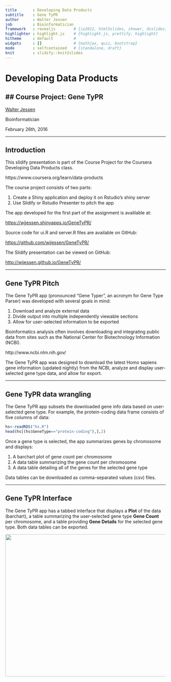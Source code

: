 ```yaml
---
title       : Developing Data Products 
subtitle    : Gene TyPR
author      : Walter Jessen
job         : Bioinformatician
framework   : revealjs        # {io2012, html5slides, shower, dzslides, ...}
highlighter : highlight.js    # {highlight.js, prettify, highlight}
hitheme     : default         # 
widgets     : []              # {mathjax, quiz, bootstrap}
mode        : selfcontained   # {standalone, draft}
knit        : slidify::knit2slides
---
```


<style>
.reveal h1 {
    font-size: 2em;
    color: #ffffff;
    text-align: left;
    padding-bottom: 10px;
    font-family: Verdana, sans-serif;
}

.reveal h2 {
    font-size: 1.5em;
    color: #ffffff;
    text-align: left;
    padding-bottom: 10px;
    font-family: Verdana, sans-serif;
}

.reveal p {
    font-size: 0.75em;
    color: #ffffff;
    text-align: left;
    padding-bottom: 10px;
    font-family: Verdana, sans-serif;
}

.reveal span.accent {
    color: #13DAEC;
}

.reveal ol {
    padding-bottom: 20px;
}

.reveal ol li {
    font-size: 0.7em;
    margin-left: 0px;
    color: #ffffff;
    text-align: left;
    padding-bottom: 5px;
    font-family: Verdana, sans-serif;
}

img {     
  width: 700px; 
  height: 445px;
}
</style>

# Developing Data Products
## Course Project: Gene TyPR
-------------------------------------


[Walter Jessen](http://www.walterjessen.com)

Bioinformatician 

February 26th, 2016

---

## Introduction

This slidify presentation is part of the Course Project for the Coursera Developing Data Products class.

https://www.coursera.org/learn/data-products

The course project consists of two parts:

1. Create a Shiny application and deploy it on Rstudio's shiny server
2. Use Slidify or Rstudio Presenter to pitch the app

The app developed for the first part of the assignment is avalilable at:

[https://wjjessen.shinyapps.io/GeneTyPR/](https://wjjessen.shinyapps.io/GeneTyPR/)

Source code for ui.R and server.R files are available on GitHub:

[https://github.com/wjjessen/GeneTyPR/](https://github.com/wjjessen/GeneTyPR/)

The Slidify presentation can be viewed on GitHub:

[http://wjjessen.github.io/GeneTyPR/](http://wjjessen.github.io/GeneTyPR/)

---

## Gene TyPR Pitch

The Gene TyPR app (pronounced "Gene Typer", an acronym for Gene Type Parser) was developed with several goals in mind:

1. Download and analyze external data
2. Divide output into multiple independently viewable sections
3. Allow for user-selected information to be exported

Bioinformatics analysis often involves downloading and integrating public data from sites such as the National Center for Biotechnology Information (NCBI).

http://www.ncbi.nlm.nih.gov/

The Gene TyPR app was designed to download the latest Homo sapiens gene information (updated nightly) from the NCBI, analyze and display user-selected gene type data, and allow for export.

---

## Gene TyPR data wrangling

The Gene TyPR app subsets the downloaded gene info data based on user-selected gene type. For example, the protein-coding data frame consists of five columns of data:

```r
hs<-readRDS("hs.R")
head(hs[(hs$GeneType=="protein-coding"),],2)
```

Once a gene type is selected, the app summarizes genes by chromosome and displays:

1. A barchart plot of gene count per chromosome
2. A data table summarizing the gene count per chromosome
3. A data table detailing all of the genes for the selected gene type

Data tables can be downloaded as comma-separated values (csv) files.

---

## Gene TyPR Interface

The Gene TyPR app has a tabbed interface that displays a **<span class=accent>Plot</span>** of the data (barchart), a table summarizing the user-selected gene type **<span class=accent>Gene Count</span>** per chromosome, and a table providing **<span class=accent>Gene Details</span>** for the selected gene type. Both data tables can be exported.

<img src='assets/img/gene-typr.png'></img>
